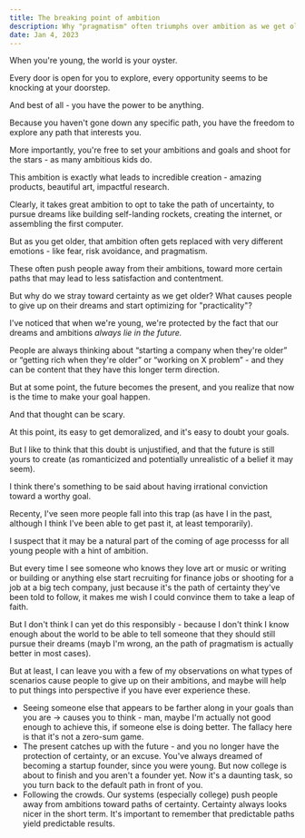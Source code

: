 ```yaml
---
title: The breaking point of ambition
description: Why "pragmatism" often triumphs over ambition as we get older
date: Jan 4, 2023
---
```


When you&apos;re young, the world is your oyster.

Every door is open for you to explore, every opportunity seems to be knocking at your doorstep.

And best of all - you have the power to be anything.

Because you haven&apos;t gone down any specific path, you have the freedom to explore any path that interests you.

More importantly, you&apos;re free to set your ambitions and goals and shoot for the stars - as many ambitious kids do.

This ambition is exactly what leads to incredible creation - amazing products, beautiful art, impactful research.

Clearly, it takes great ambition to opt to take the path of uncertainty, to pursue dreams like building self-landing rockets, creating the internet, or assembling the first computer.

But as you get older, that ambition often gets replaced with very different emotions - like fear, risk avoidance, and pragmatism.

These often push people away from their ambitions, toward more certain paths that may lead to less satisfaction and contentment.

But why do we stray toward certainty as we get older? What causes people to give up on their dreams and start optimizing for "practicality"?

I&apos;ve noticed that when we&apos;re young, we&apos;re protected by the fact that our dreams and ambitions _always lie in the future._

People are always thinking about “starting a company when they&apos;re older” or “getting rich when they&apos;re older” or “working on X problem” - and they can be content that they have this longer term direction.

But at some point, the future becomes the present, and you realize that now is the time to make your goal happen.

And that thought can be scary.

At this point, its easy to get demoralized, and it&apos;s easy to doubt your goals.

But I like to think that this doubt is unjustified, and that the future is still yours to create (as romanticized and potentially unrealistic of a belief it may seem).

I think there's something to be said about having irrational conviction toward a worthy goal.

Recenty, I've seen more people fall into this trap (as have I in the past, although I think I've been able to get past it, at least temporarily).

I suspect that it may be a natural part of the coming of age processs for all young people with a hint of ambition.

But every time I see someone who knows they love art or music or writing or building or anything else start recruiting for finance jobs or shooting for a job at a big tech company, just because it's the path of certainty they've been told to follow, it makes me wish I could convince them to take a leap of faith.

But I don&apos;t think I can yet do this responsibly - because I don&apos;t think I know enough about the world to be able to tell someone that they should still pursue their dreams (mayb I&apos;m wrong, an the path of pragmatism is actually better in most cases).

But at least, I can leave you with a few of my observations on what types of scenarios cause people to give up on their ambitions, and maybe will help to put things into perspective if you have ever experience these.

- Seeing someone else that appears to be farther along in your goals than you are → causes you to think - man, maybe I&apos;m actually not good enough to achieve this, if someone else is doing better. The fallacy here is that it&apos;s not a zero-sum game.
- The present catches up with the future - and you no longer have the protection of certainty, or an excuse. You&apos;ve always dreamed of becoming a startup founder, since you were young. But now college is about to finish and you aren&apos;t a founder yet. Now it&apos;s a daunting task, so you turn back to the default path in front of you.
- Following the crowds. Our systems (especially college) push people away from ambitions toward paths of certainty. Certainty always looks nicer in the short term. It&apos;s important to remember that predictable paths yield predictable results.
